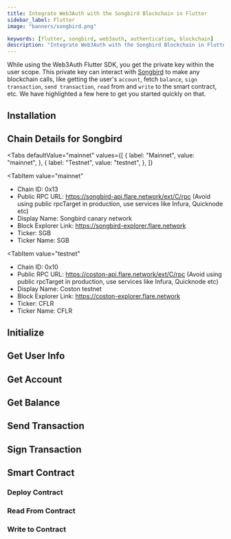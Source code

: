 ```yaml
---
title: Integrate Web3Auth with the Songbird Blockchain in Flutter
sidebar_label: Flutter
image: "banners/songbird.png"

keywords: [flutter, songbird, web3auth, authentication, blockchain]
description: "Integrate Web3Auth with the Songbird Blockchain in Flutter | Documentation - Web3Auth"
---
```



<SEO
  title="Integrate Web3Auth with the Songbird Blockchain in Flutter"
  description="Integrate Web3Auth with the Songbird Blockchain in Flutter | Documentation - Web3Auth"
  image="https://web3auth.io/docs/banners/songbird.png"
  slug="/connect-blockchain/evm/songbird/flutter"
/>

While using the Web3Auth Flutter SDK, you get the private key within the user scope. This private
key can interact with [Songbird](https://www.flare.network) to make any blockchain calls, like
getting the user's `account`, fetch `balance`, `sign transaction`, `send transaction`, `read` from
and `write` to the smart contract, etc. We have highlighted a few here to get you started quickly on
that.

## Installation

<InstallationSnippet />

## Chain Details for Songbird

<Tabs
 defaultValue="mainnet"
  values={[
    { label: "Mainnet", value: "mainnet", },
    { label: "Testnet", value: "testnet", },
  ]}
>
<TabItem
  value="mainnet"
>

- Chain ID: 0x13
- Public RPC URL: https://songbird-api.flare.network/ext/C/rpc (Avoid using public rpcTarget in
  production, use services like Infura, Quicknode etc)
- Display Name: Songbird canary network
- Block Explorer Link: https://songbird-explorer.flare.network
- Ticker: SGB
- Ticker Name: SGB

</TabItem>

<TabItem
  value="testnet"
>

- Chain ID: 0x10
- Public RPC URL: https://coston-api.flare.network/ext/C/rpc (Avoid using public rpcTarget in
  production, use services like Infura, Quicknode etc)
- Display Name: Coston testnet
- Block Explorer Link: https://coston-explorer.flare.network
- Ticker: CFLR
- Ticker Name: CFLR

</TabItem>
</Tabs>

## Initialize

<InitialisationSnippet />

## Get User Info

<UserInfoSnippet />

## Get Account

<GetAccountSnippet />

## Get Balance

<GetBalanceSnippet />

## Send Transaction

<SendTransactionSnippet />

## Sign Transaction

<SignTransactionSnippet />

## Smart Contract

<TestContractSnippet />

### Deploy Contract

<DeployContractSnippet />

### Read From Contract

<ReadContractSnippet />

### Write to Contract

<WriteContractSnippet />
